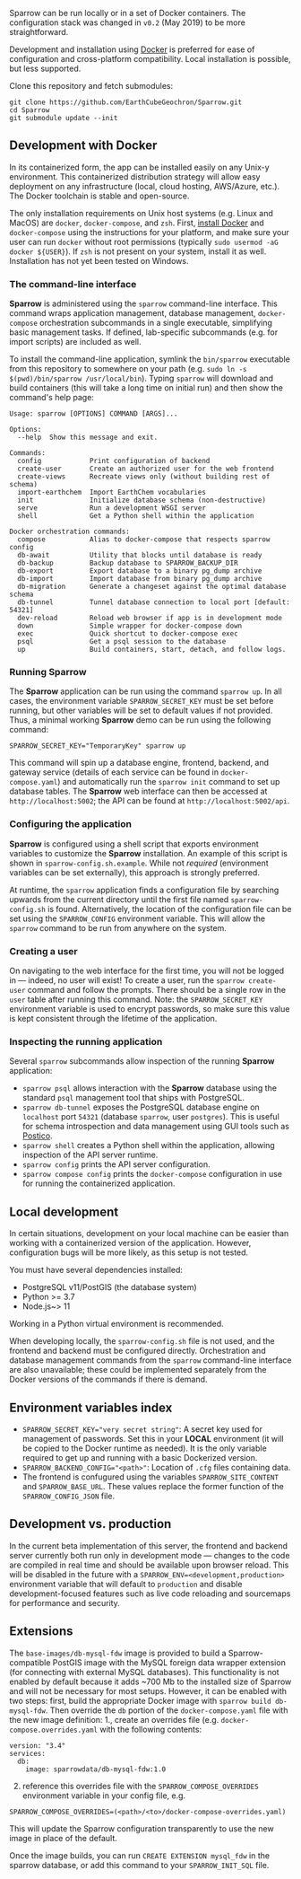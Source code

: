 
Sparrow can be run locally or in a set of Docker
containers. The configuration stack was changed in `v0.2` (May 2019)
to be more straightforward.

Development and installation using [Docker](https://www.docker.com/)
is preferred for ease of configuration and cross-platform compatibility.
Local installation is possible, but less supported.

Clone this repository and fetch submodules:
```
git clone https://github.com/EarthCubeGeochron/Sparrow.git
cd Sparrow
git submodule update --init
```

## Development with Docker

In its containerized form, the app can be installed easily
on any Unix-y environment. This containerized
distribution strategy will allow easy deployment on any infrastructure
(local, cloud hosting, AWS/Azure, etc.).
The Docker toolchain is stable and open-source.

The only installation requirements on Unix host
systems (e.g. Linux and MacOS) are `docker`, `docker-compose`, and `zsh`.
First, [install Docker](https://docs.docker.com/install/) and
`docker-compose` using the instructions for your platform, and
make sure your user can run `docker` without root permissions (typically
`sudo usermod -aG docker ${USER}`).
If `zsh` is not present on your system, install it as well.
Installation has not yet been tested on Windows.

### The command-line interface

**Sparrow** is administered using the `sparrow` command-line
interface. This command wraps application management, database management,
`docker-compose` orchestration subcommands in a single executable, simplifying
basic management tasks. If defined, lab-specific subcommands (e.g. for import
scripts) are included as well.

To install the command-line application, symlink the `bin/sparrow` executable
from this repository to somewhere on your path
(e.g. `sudo ln -s $(pwd)/bin/sparrow /usr/local/bin`).
Typing `sparrow` will download and build containers (this will take a long
time on initial run) and then show the command's help page:

```
Usage: sparrow [OPTIONS] COMMAND [ARGS]...

Options:
  --help  Show this message and exit.

Commands:
  config            Print configuration of backend
  create-user       Create an authorized user for the web frontend
  create-views      Recreate views only (without building rest of schema)
  import-earthchem  Import EarthChem vocabularies
  init              Initialize database schema (non-destructive)
  serve             Run a development WSGI server
  shell             Get a Python shell within the application

Docker orchestration commands:
  compose           Alias to docker-compose that respects sparrow config
  db-await          Utility that blocks until database is ready
  db-backup         Backup database to SPARROW_BACKUP_DIR
  db-export         Export database to a binary pg_dump archive
  db-import         Import database from binary pg_dump archive
  db-migration      Generate a changeset against the optimal database schema
  db-tunnel         Tunnel database connection to local port [default: 54321]
  dev-reload        Reload web browser if app is in development mode
  down              Simple wrapper for docker-compose down
  exec              Quick shortcut to docker-compose exec
  psql              Get a psql session to the database
  up                Build containers, start, detach, and follow logs.
```

### Running Sparrow

The **Sparrow** application can be run using the command
`sparrow up`.  In all cases, the environment variable
`SPARROW_SECRET_KEY` must be set before running, but other variables
will be set to default values if not provided. Thus, a minimal working
**Sparrow** demo can be run using the following command:
```
SPARROW_SECRET_KEY="TemporaryKey" sparrow up
```

This command will spin up a database engine, frontend, backend,
and gateway service (details of each service can be found in
`docker-compose.yaml`) and automatically run the `sparrow init`
command to set up database tables.
The **Sparrow** web interface can then be accessed at `http://localhost:5002`;
the API can be found at `http://localhost:5002/api`.

### Configuring the application

**Sparrow** is configured using a shell script that exports environment
variables to customize the **Sparrow** installation. An example of this script
is shown in `sparrow-config.sh.example`. While not *required* (environment
variables can be set externally), this approach is strongly preferred.

At runtime, the `sparrow` application finds a configuration file by searching
upwards from the current directory until the first file named
`sparrow-config.sh` is found. Alternatively, the location of the configuration
file can be set using the `SPARROW_CONFIG` environment variable. This will
allow the `sparrow` command to be run from anywhere on the system.

### Creating a user

On navigating to the web interface for the first time, you will not be logged
in — indeed, no user will exist! To create a user, run the `sparrow
create-user` command and follow the prompts. There should be a single row in
the `user` table after running this command. Note: the `SPARROW_SECRET_KEY`
environment variable is used to encrypt passwords, so make sure
this value is kept consistent through the lifetime of the application.

### Inspecting the running application

Several `sparrow` subcommands allow inspection of the running
**Sparrow** application:

- `sparrow psql` allows interaction with the **Sparrow** database
  using the standard `psql` management tool that ships with PostgreSQL.
- `sparrow db-tunnel` exposes the PostgreSQL database engine
  on `localhost` port `54321` (database `sparrow`, user `postgres`).
  This is useful for schema introspection and data management
  using GUI tools such as [Postico](https://eggerapps.at/postico/).
- `sparrow shell` creates a Python shell within the application,
  allowing inspection of the API server runtime.
- `sparrow config` prints the API server configuration.
- `sparrow compose config` prints the `docker-compose` configuration
  in use for running the containerized application.

## Local development

In certain situations, development on your local machine can be easier than
working with a containerized version of the application. However, configuration
bugs will be more likely, as this setup is not tested.

You must have several dependencies installed:

- PostgreSQL v11/PostGIS (the database system)
- Python >= 3.7
- Node.js~> 11

Working in a Python virtual environment is recommended.

When developing locally, the `sparrow-config.sh` file is not used, and the
frontend and backend must be configured directly. Orchestration and database
management commands from the `sparrow` command-line interface
are also unavailable; these could be implemented separately from the
Docker versions of the commands if there is demand.

## Environment variables index

- `SPARROW_SECRET_KEY="very secret string"`: A secret key used for management
  of passwords. Set this in your **LOCAL** environment (it will be copied to
  the Docker runtime as needed). It is the only variable required to get up and
  running with a basic Dockerized version.
- `SPARROW_BACKEND_CONFIG="<path>"`: Location of `.cfg` files containing data.
- The frontend is confugured using the variables `SPARROW_SITE_CONTENT`
  and `SPARROW_BASE_URL`. These values replace the former function of the `SPARROW_CONFIG_JSON` file.

## Development vs. production

In the current beta implementation of this server, the frontend and backend server
currently both run only in development mode — changes to the code are compiled in
real time and should be available upon browser reload. This will be disabled in
the future with a `SPARROW_ENV=<development,production>` environment variable
that will default to `production` and disable development-focused features such
as live code reloading and sourcemaps for performance and security.

## Extensions

The `base-images/db-mysql-fdw` image is provided to build a
Sparrow-compatible PostGIS image with the MySQL foreign data wrapper extension (for connecting with external MySQL databases).
This functionality is not enabled by default because it adds ~700 Mb
to the installed size of Sparrow and will not be necessary for most
setups. However, it can be enabled with two steps: first, build the
appropriate Docker image with `sparrow build db-mysql-fdw`. Then
override the `db` portion of the `docker-compose.yaml` file with the
new image definition: 1., create an overrides file (e.g. `docker-compose.overrides.yaml` with the following contents:
```
version: "3.4"
services:
  db:
    image: sparrowdata/db-mysql-fdw:1.0
```
2. reference this overrides file with the `SPARROW_COMPOSE_OVERRIDES` environment variable in your config file, e.g.

```
SPARROW_COMPOSE_OVERRIDES=(<path>/<to>/docker-compose-overrides.yaml)
```
This will update the Sparrow configuration transparently to use the
new image in place of the default.

Once the image builds, you can run `CREATE EXTENSION mysql_fdw` in the
sparrow database, or add this command to your `SPARROW_INIT_SQL` file.
